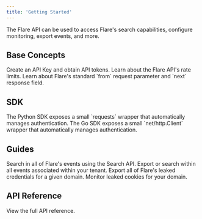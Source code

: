 ```yaml
---
title: 'Getting Started'
---
```


The Flare API can be used to access Flare's search capabilities, configure monitoring, export events, and more.

## Base Concepts

<CardGroup cols={2}>

  <Card title="Authentication" icon="key" href="/concepts/authentication">
    Create an API Key and obtain API tokens.
  </Card>

  <Card title="Rate Limits" icon="gauge-high" href="/concepts/rate-limits-and-quotas">
    Learn about the Flare API's rate limits.
  </Card>

  <Card title="Paging" icon="scroll" href="/concepts/paging">
    Learn about Flare's standard `from` request parameter and `next` response field.
  </Card>

</CardGroup>

## SDK

<CardGroup cols={2}>

  <Card title="Python SDK" icon="python" href="/sdk/python">
    The Python SDK exposes a small `requests` wrapper
    that automatically manages authentication.
  </Card>

  <Card title="Go SDK" icon="golang" href="/sdk/go">
    The Go SDK exposes a small `net/http.Client` wrapper
    that automatically manages authentication.
  </Card>

</CardGroup>

## Guides

<CardGroup cols={2}>

  <Card title="Global Search" icon="magnifying-glass" href="/guides/global-search">
    Search in all of Flare's events using the Search API.
  </Card>

  <Card title="List Events Within a Tenant" icon="list" href="/guides/tenant-events">
    Export or search within all events associated within your tenant.
  </Card>

  <Card title="Exporting a Domain's Credentials" icon="passport" href="/guides/credentials-export-domain">
    Export all of Flare's leaked credentials for a given domain.
  </Card>

  <Card title="Cookie Monitoring" icon="cookie" href="/guides/cookie-monitoring">
    Monitor leaked cookies for your domain.
  </Card>

</CardGroup>

## API Reference

<CardGroup cols={2}>
  <Card title="Endpoint References" icon="code" href="/api-reference">
    View the full API reference.
  </Card>
</CardGroup>
